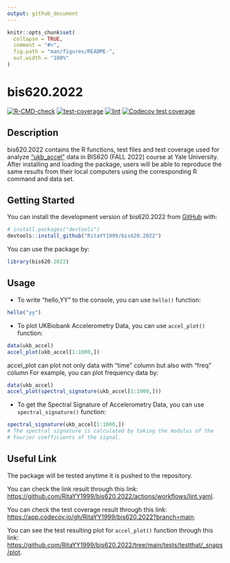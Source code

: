 ```yaml
---
output: github_document
---
```


<!-- README.md is generated from README.Rmd. Please edit that file -->

```r
knitr::opts_chunk$set(
  collapse = TRUE,
  comment = "#>",
  fig.path = "man/figures/README-",
  out.width = "100%"
)
```

# bis620.2022

<!-- badges: start -->
[![R-CMD-check](https://github.com/RitaYY1999/bis620.2022/actions/workflows/R-CMD-check.yaml/badge.svg)](https://github.com/RitaYY1999/bis620.2022/actions/workflows/R-CMD-check.yaml)
[![test-coverage](https://github.com/RitaYY1999/bis620.2022/actions/workflows/test-coverage.yaml/badge.svg)](https://github.com/RitaYY1999/bis620.2022/actions/workflows/test-coverage.yaml)
[![lint](https://github.com/RitaYY1999/bis620.2022/actions/workflows/lint.yaml/badge.svg)](https://github.com/RitaYY1999/bis620.2022/actions/workflows/lint.yaml)
[![Codecov test coverage](https://codecov.io/gh/RitaYY1999/bis620.2022/branch/main/graph/badge.svg)](https://app.codecov.io/gh/RitaYY1999/bis620.2022?branch=main)
<!-- badges: end -->

## Description

bis620.2022 contains the R functions, test files and test coverage used for analyze ["ukb_accel"](https://github.com/RitaYY1999/bis620.2022/tree/main/data) data in BIS620 (FALL 2022) course at Yale University. After installing and loading the package, users will be able to reproduce the same results from their local computers using the corresponding R command and data set.

## Getting Started

You can install the development version of bis620.2022 from [GitHub](https://github.com/) with:

``` r
# install.packages("devtools")
devtools::install_github("RitaYY1999/bis620.2022")
```

You can use the package by:

```r
library(bis620.2022)
```

## Usage

* To write "hello,YY" to the console, you can use `hello()` function:

```r
hello("yy")
```

* To plot UKBiobank Accelerometry Data, you can use `accel_plot()` function:

```r
data(ukb_accel)
accel_plot(ukb_accel[1:1000,])
```
accel_plot can plot not only data with "time" column but also with "freq" column For example, you can plot frequency data by:

```r
data(ukb_accel)
accel_plot(spectral_signature(ukb_accel[1:1000,]))
```
* To get the Spectral Signature of Accelerometry Data, you can use `spectral_signature()` function:

```r
spectral_signature(ukb_accel[1:1000,])
# The spectral signature is calculated by taking the modulus of the
# Fourier coefficients of the signal.
```
## Useful Link

The package will be tested anytime it is pushed to the repository.
 
You can check the link result through this link: 
<https://github.com/RitaYY1999/bis620.2022/actions/workflows/lint.yaml>.

You can check the test coverage result through this link:
<https://app.codecov.io/gh/RitaYY1999/bis620.2022?branch=main>.
 
You can see the test resulting plot for `accel_plot()` function through this link:
<https://github.com/RitaYY1999/bis620.2022/tree/main/tests/testthat/_snaps/plot>.

